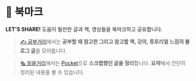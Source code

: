 # 📌 북마크

**LET'S SHARE!** 도움이 될만한 글과 책, 영상들을 북마크하고 공유합니다.

> [✍️ 공부거리](/bookmark/study-materials)에서는 **공부할 때 참고한 그리고 참고할 책, 강의, 튜토리얼 느낌의 블로그 글**을 모아둡니다.

> [🗞️ 읽을거리](/bookmark/articles)에서는 [Pocket](https://getpocket.com/ko/)으로 **스크랩했던 글을 정리**합니다. **요약**에서 간단히 정리된 내용을 볼 수 있습니다.
